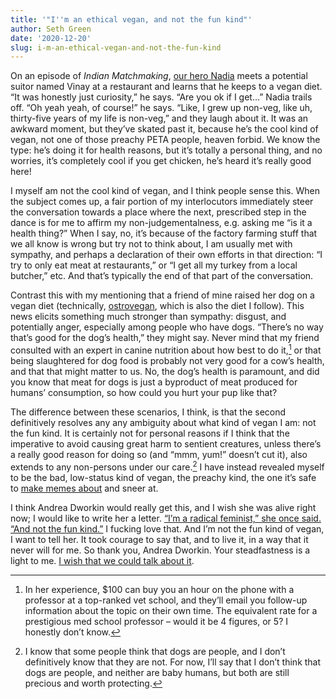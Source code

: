 ```yaml
---
title: '"I''m an ethical vegan, and not the fun kind"'
author: Seth Green
date: '2020-12-20'
slug: i-m-an-ethical-vegan-and-not-the-fun-kind
---
```



On an episode of _Indian Matchmaking_, [our hero Nadia](https://www.oprahmag.com/entertainment/a33456690/where-is-nadia-now-indian-matchmaking/) meets a potential suitor named Vinay at a restaurant and learns that he keeps to a vegan diet. "It was honestly just curiosity," he says. "Are you ok if I get..." Nadia trails off. "Oh yeah yeah, of course!" he says. "Like, I grew up non-veg, like uh, thirty-five years of my life is non-veg," and they laugh about it. It was an awkward moment, but they've skated past it, because he's the cool kind of vegan, not one of those preachy PETA people, heaven forbid. We know the type: he's doing it for health reasons, but it's totally a personal thing, and no worries, it's completely cool if you get chicken, he's heard it's really good here! 

I myself am not the cool kind of vegan, and I think people sense this. When the subject comes up, a fair portion of my interlocutors immediately steer the conversation towards a place where the next, prescribed step in the dance is for me to affirm my non-judgementalness, e.g. asking me  "is it a health thing?" When I say, no, it's because of the factory farming stuff that we all know is wrong but try not to think about, I am usually met with sympathy, and perhaps a declaration of their own efforts in that direction: "I try to only eat meat at restaurants," or "I get all my turkey from a local butcher," etc. And that's typically the end of that part of the conversation. 

Contrast this with my mentioning that a friend of mine raised her dog on a vegan diet (technically, [ostrovegan](https://www.berkeleywellness.com/healthy-eating/food/article/what-ostrovegan), which is also the diet I follow). This news elicits something much stronger than sympathy: disgust, and potentially anger, especially among people who have dogs. "There's no way that's good for the dog's health," they might say. Never mind that my friend consulted with an expert in canine nutrition about how best to do it,^[In her experience, $100 can buy you an hour on the phone with a professor at a top-ranked vet school, and they'll email you follow-up information about the topic on their own time. The equivalent rate for a prestigious med school professor -- would it be 4 figures, or 5? I honestly don't know.] or that being slaughtered for dog food is probably not very good for a cow's health, and that that might matter to us. No, the dog's health is paramount, and did you know that meat for dogs is just a byproduct of meat produced for humans' consumption, so how could you hurt your pup like that? 

The difference between these scenarios, I think, is that the second definitively resolves any any ambiguity about what kind of vegan I am: not the fun kind. It is certainly not for personal reasons if I think that the imperative to avoid causing great harm to sentient creatures, unless there's a really good reason for doing so  (and "mmm, yum!" doesn't cut it), also extends to any non-persons under our care.^[I know that some people think that dogs are people, and I don't definitively know that they are not. For now, I'll say that I don't think that dogs are people, and neither are baby humans, but both are still precious and worth protecting.] I have instead revealed myself to be the bad, low-status kind of vegan, the preachy kind, the one it's safe to [make memes about](https://knowyourmeme.com/memes/cultures/veganism) and sneer at. 

I think Andrea Dworkin would really get this, and I wish she was alive right now; I would like to write her a letter. ["I'm a radical feminist," she once said. "And not the fun kind."](https://www.nytimes.com/2019/02/22/opinion/sunday/trump-feminism-andrea-dworkin.html) I fucking love that. And I'm not the fun kind of vegan, I want to tell her. It took courage to say that, and to live it, in a way that it never will for me. So thank you, Andrea Dworkin. Your steadfastness is a light to me. [I wish that we could talk about it](https://www.youtube.com/watch?v=eISo-iFGGDg).
